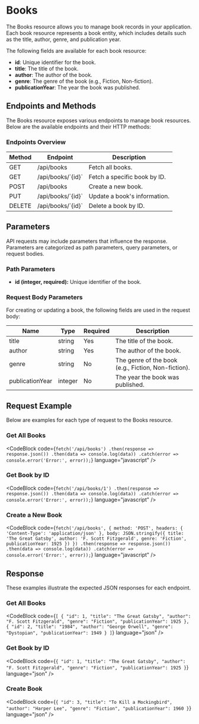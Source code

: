 
# Books

The Books resource allows you to manage book records in your application. Each book resource represents a book entity, which includes details such as the title, author, genre, and publication year.

The following fields are available for each book resource:

- **id**: Unique identifier for the book.
- **title**: The title of the book.
- **author**: The author of the book.
- **genre**: The genre of the book (e.g., Fiction, Non-fiction).
- **publicationYear**: The year the book was published.

## Endpoints and Methods

The Books resource exposes various endpoints to manage book resources. Below are the available endpoints and their HTTP methods:

### Endpoints Overview

<table>
  <thead>
    <tr>
      <th>Method</th>
      <th>Endpoint</th>
      <th>Description</th>
    </tr>
  </thead>
  <tbody>
    <tr>
      <td>GET</td>
      <td>/api/books</td>
      <td>Fetch all books.</td>
    </tr>
    <tr>
      <td>GET</td>
      <td>/api/books/`{id}`</td>
      <td>Fetch a specific book by ID.</td>
    </tr>
    <tr>
      <td>POST</td>
      <td>/api/books</td>
      <td>Create a new book.</td>
    </tr>
    <tr>
      <td>PUT</td>
      <td>/api/books/`{id}`</td>
      <td>Update a book's information.</td>
    </tr>
    <tr>
      <td>DELETE</td>
      <td>/api/books/`{id}`</td>
      <td>Delete a book by ID.</td>
    </tr>
  </tbody>
</table>

## Parameters

API requests may include parameters that influence the response. Parameters are categorized as path parameters, query parameters, or request bodies.

### Path Parameters

- **id (integer, required):** Unique identifier of the book.

### Request Body Parameters

For creating or updating a book, the following fields are used in the request body:

<table>
  <thead>
    <tr>
      <th>Name</th>
      <th>Type</th>
      <th>Required</th>
      <th>Description</th>
    </tr>
  </thead>
  <tbody>
    <tr>
      <td>title</td>
      <td>string</td>
      <td>Yes</td>
      <td>The title of the book.</td>
    </tr>
    <tr>
      <td>author</td>
      <td>string</td>
      <td>Yes</td>
      <td>The author of the book.</td>
    </tr>
    <tr>
      <td>genre</td>
      <td>string</td>
      <td>No</td>
      <td>The genre of the book (e.g., Fiction, Non-fiction).</td>
    </tr>
    <tr>
      <td>publicationYear</td>
      <td>integer</td>
      <td>No</td>
      <td>The year the book was published.</td>
    </tr>
  </tbody>
</table>

## Request Example

Below are examples for each type of request to the Books resource.

### Get All Books

<CodeBlock
  code={`fetch('/api/books')
.then(response => response.json())
.then(data => console.log(data))
.catch(error => console.error('Error:', error));`}
  language="javascript"
/>

### Get Book by ID

<CodeBlock
  code={`fetch('/api/books/1')
.then(response => response.json())
.then(data => console.log(data))
.catch(error => console.error('Error:', error));`}
  language="javascript"
/>

### Create a New Book

<CodeBlock
  code={`fetch('/api/books', {
    method: 'POST',
    headers: {
    'Content-Type': 'application/json'
    },
    body: JSON.stringify({
        title: 'The Great Gatsby',
        author: 'F. Scott Fitzgerald',
        genre: 'Fiction',
        publicationYear: 1925
    })
})
.then(response => response.json())
.then(data => console.log(data))
.catch(error => console.error('Error:', error));`}
  language="javascript"
/>

## Response

These examples illustrate the expected JSON responses for each endpoint.

### Get All Books

<CodeBlock
  code={`[
    {
        "id": 1,
        "title": "The Great Gatsby",
        "author": "F. Scott Fitzgerald",
        "genre": "Fiction",
        "publicationYear": 1925
    },
    {
        "id": 2,
        "title": "1984",
        "author": "George Orwell",
        "genre": "Dystopian",
        "publicationYear": 1949
    }
]`}
  language="json"
/>

### Get Book by ID

<CodeBlock
  code={`{
    "id": 1,
    "title": "The Great Gatsby",
    "author": "F. Scott Fitzgerald",
    "genre": "Fiction",
    "publicationYear": 1925
}`}
  language="json"
/>

### Create Book

<CodeBlock
  code={`{
    "id": 3,
    "title": "To Kill a Mockingbird",
    "author": "Harper Lee",
    "genre": "Fiction",
    "publicationYear": 1960
}`}
  language="json"
/>
